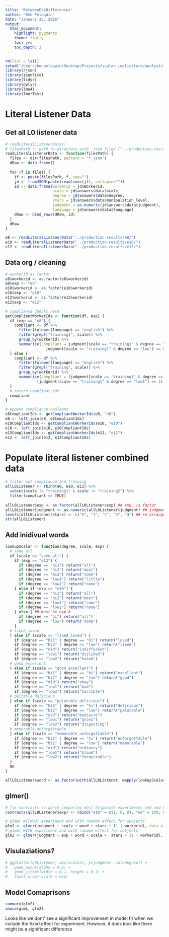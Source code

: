 ```yaml
---
title: "BetweenExpDifferences"
author: "Ben Peloquin"
date: "January 25, 2016"
output:
  html_document:
    highlight: pygments
    theme: flatly
    toc: yes
    toc_depth: 2
---
```


```r
rm(list = ls())
setwd("/Users/benpeloquin/Desktop/Projects/scalar_implicature/analysis")
library(rjson)
library(jsonlite)
library(tidyr)
library(dplyr)
library(lme4)
library(lmerTest)
```

# Literal Listener Data

## Get all L0 listener data
```r

# readLiteralListenerData()
# filesPath :: path to directory with .json files ("../production-results/e8/")
readLiteralListenerData <- function(filesPath) {
  files <- dir(filesPath, pattern = "*.json")
  dRaw <- data.frame()  
  
  for (f in files) {
    jf <- paste(filesPath, f, sep="")
    jd <- fromJSON(paste(readLines(jf), collapse=""))
    id <- data.frame(workerid = jd$WorkerId,
                     scale = jd$answers$data$scale,
                     degree = jd$answers$data$degree,
                     stars = jd$answers$data$manipulation_level,
                     judgment = as.numeric(jd$answers$data$judgment),
                     language = jd$answers$data$language)
    dRaw <- bind_rows(dRaw, id)
  }
  dRaw
}

e8 <- readLiteralListenerData("../production-results/e8/")
e10 <- readLiteralListenerData("../production-results/e10/")
e12 <- readLiteralListenerData("../production-results/e12/")
```

## Data org / cleaning
```r
# workerid as factor
e8$workerid <- as.factor(e8$workerid)
e8$exp <- "e8"
e10$workerid <- as.factor(e10$workerid)
e10$exp <- "e10"
e12$workerid <- as.factor(e12$workerid)
e12$exp <- "e12"

# compliance checks here
getCompliantWorkerIds <- function(df, exp) {
  if (exp == "e8") {
    compliant <- df %>% 
      filter(tolower(language) == "english") %>%
      filter(grepl("training1", scale)) %>%
      group_by(workerid) %>%
      summarise(compliant = judgment[scale == "training1" & degree == "hi"] == 1 & 
                  judgment[scale == "training1" & degree == "low"] == 0)
  } else {
    compliant <- df %>% 
      filter(tolower(language) == "english") %>%
      filter(grepl("training", scale)) %>%
      group_by(workerid) %>%
      summarise(compliant = (judgment[scale == "training1" & degree == "hi2"] == 1) && 
              (judgment[scale == "training1" & degree == "low1"] == 1))
  }
  # return compliant ids
  compliant
}

# Append compliance booleans
e8CompliantIds <- getCompliantWorkerIds(e8, "e8")
e8 <- left_join(e8, e8CompliantIds)
e10CompliantIds <- getCompliantWorkerIds(e10, "e10")
e10 <- left_join(e10, e10CompliantIds)
e12CompliantIds <- getCompliantWorkerIds(e12, "e12")
e12 <- left_join(e12, e12CompliantIds)
```

# Populate literal listener combined data
```r
# filter out compliance and training
allL0Listener <- rbind(e8, e10, e12) %>%
  subset(scale != "training1" & scale != "training2") %>%
  filter(compliant == TRUE)
  
allL0Listener$exp <- as.factor(allL0Listener$exp) ## exp. is factor
allL0Listener$judgment <- as.numeric(allL0Listener$judgment) ## judgment is numeric
levels(allL0Listener$stars) <- c("5", "1", "2", "3", "4") ## re-arrange stars
str(allL0Listener)
```

## Add inidivual words
```r
lookupScalar <- function(degree, scale, exp) {
  # some_all
  if (scale == "some_all") {
    if (exp == "e12") {
      if (degree == "hi1") return("all")
      if (degree == "hi2") return("most")
      if (degree == "mid") return("some")
      if (degree == "low1") return("little")
      if (degree == "low2") return("none")
    } else if (exp == "e10") {
      if (degree == "hi1") return("all")
      if (degree == "hi2") return("most")
      if (degree == "low1") return("some")
      if (degree == "low2") return("none")
    } else { ## must be exp 8
      if (degree == "hi") return("all")
      if (degree == "low") return("some")
    }
  # liked_loved
  } else if (scale == "liked_loved") {
    if (degree == "hi1" | degree == "hi") return("loved")
    if (degree == "hi2" | degree == "low") return("liked")
    if (degree == "mid") return("indifferent")
    if (degree == "low1") return("disliked")
    if (degree == "low2") return("hated")
  # good_excellent
  } else if (scale == "good_excellent") {
    if (degree == "hi1" | degree == "hi") return("excellent")
    if (degree == "hi2" | degree == "low") return("good")
    if (degree == "mid") return("okay")
    if (degree == "low1") return("bad")
    if (degree == "low2") return("horrible")
  # paltable_delicious
  } else if (scale == "palatable_delicious") {
    if (degree == "hi1" | degree == "hi") return("delicious")
    if (degree == "hi2" | degree == "low") return("palatable")
    if (degree == "mid") return("mediocre")
    if (degree == "low1") return("gross")
    if (degree == "low2") return("disgusting")
  # memorable_unforgettable
  } else if (scale == "memorable_unforgettable") {
    if (degree == "hi1" | degree == "hi") return("unforgettable")
    if (degree == "hi2" | degree == "low") return("memorable")
    if (degree == "mid") return("ordinary")
    if (degree == "low1") return("bland")
    if (degree == "low2") return("forgettable")
  }
  NA
}

allL0Listener$word <- as.factor(with(allL0Listener, mapply(lookupScalar, degree, scale, exp)))
```

## glmer()
```r
# fix contrasts so we're comparing most disparate experimetns (e8 and e12)
contrasts(allL0Listener$exp) <- cbind("e10" = c(1, 0, 0), "e8" = c(0, 0, 1))

# glmer WITHOUT experiment and with random effect for subjects
glm1 <- glmer(judgment ~ scale + word + stars + (1 | workerid), data = allL0Listener)
# glmer WITH experiment and with random effect for subjects
glm2 <- glmer(judgment ~ exp + word + scale +  stars + (1 | workerid), data = allL0Listener)
```

## Visulaziations?
```r
# ggplot(allL0Listener, aes(x=stars, y=judgment, col=degree)) + 
#   geom_point(alpha = 0.5) +
#   geom_jitter(width = 0.1, height = 0.1) +
#   facet_wrap(~scale + exp)
```

## Model Comaprisons
```r
summary(glm2)
anova(glm1, glm2)
```
Looks like we dont' see a significant improvement in model fit when we include the fixed effect for experiment. However, it does look like there might be a significant difference